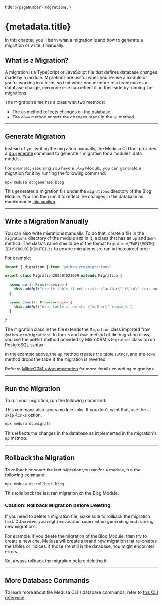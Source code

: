   title: `${pageNumber} Migrations`,
}

# {metadata.title}

In this chapter, you'll learn what a migration is and how to generate a migration or write it manually.

## What is a Migration?

A migration is a TypeScript or JavaScript file that defines database changes made by a module. Migrations are useful when you re-use a module or you're working in a team, so that when one member of a team makes a database change, everyone else can reflect it on their side by running the migrations.

The migration's file has a class with two methods:

- The `up` method reflects changes on the database.
- The `down` method reverts the changes made in the `up` method.

---

## Generate Migration

Instead of you writing the migration manually, the Medusa CLI tool provides a [db:generate](!resources!/medusa-cli/commands/db#dbgenerate) command to generate a migration for a modules' data models.

For example, assuming you have a `blog` Module, you can generate a migration for it by running the following command:

```bash
npx medusa db:generate blog
```

This generates a migration file under the `migrations` directory of the Blog Module. You can then run it to reflect the changes in the database as mentioned in [this section](#run-the-migration).

---

## Write a Migration Manually

You can also write migrations manually. To do that, create a file in the `migrations` directory of the module and in it, a class that has an `up` and `down` method. The class's name should be of the format `Migration{YEAR}{MONTH}{DAY}{HOUR}{MINUTE}.ts` to ensure migrations are ran in the correct order.

For example:

```ts title="src/modules/blog/migrations/Migration20240429.ts"
import { Migration } from "@mikro-orm/migrations"

export class Migration202507021059 extends Migration {

  async up(): Promise<void> {
    this.addSql("create table if not exists \"author\" (\"id\" text not null, \"name\" text not null, \"created_at\" timestamptz not null default now(), \"updated_at\" timestamptz not null default now(), \"deleted_at\" timestamptz null, constraint \"author_pkey\" primary key (\"id\"));")
  }

  async down(): Promise<void> {
    this.addSql("drop table if exists \"author\" cascade;")
  }

}
```

The migration class in the file extends the `Migration` class imported from `@mikro-orm/migrations`. In the `up` and `down` method of the migration class, you use the `addSql` method provided by MikroORM's `Migration` class to run PostgreSQL syntax.

In the example above, the `up` method creates the table `author`, and the `down` method drops the table if the migration is reverted.

<Note title="Tip">

Refer to [MikroORM's documentation](https://mikro-orm.io/docs/migrations#migration-class) for more details on writing migrations.

</Note>

---

## Run the Migration

To run your migration, run the following command:

<Note>

This command also syncs module links. If you don't want that, use the `--skip-links` option.

</Note>

```bash
npx medusa db:migrate
```

This reflects the changes in the database as implemented in the migration's `up` method.

---

## Rollback the Migration

To rollback or revert the last migration you ran for a module, run the following command:

```bash
npx medusa db:rollback blog
```

This rolls back the last ran migration on the Blog Module.

### Caution: Rollback Migration before Deleting

If you need to delete a migration file, make sure to rollback the migration first. Otherwise, you might encounter issues when generating and running new migrations.

For example, if you delete the migration of the Blog Module, then try to create a new one, Medusa will create a brand new migration that re-creates the tables or indices. If those are still in the database, you might encounter errors.

So, always rollback the migration before deleting it.

---

## More Database Commands

To learn more about the Medusa CLI's database commands, refer to [this CLI reference](!resources!/medusa-cli/commands/db).
